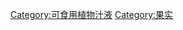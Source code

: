 {{Catnav|頁面分類|人类社会|生活|飲食|饮料}}
{{Catnav|頁面分類|人类社会|文化|飲食|饮料}}
{{飲食}}
{{Catmore}}
{{commonscat|Fruit juices|Category:果汁}}

[[Category:可食用植物汁液|Category:可食用植物汁液]]
[[Category:果实|Category:果实]]